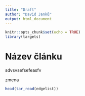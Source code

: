 ```yaml
---
title: "Draft"
author: "David Janků"
output: html_document
---
```


```r
knitr::opts_chunk$set(echo = TRUE)
library(targets)
```

# Název článku

sdvsvsefsefeasfv

zmena

```r
head(tar_read(edgelist))

```
